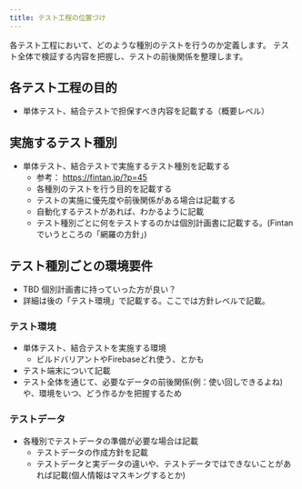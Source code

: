 ```yaml
---
title: テスト工程の位置づけ
---
```


各テスト工程において、どのような種別のテストを行うのか定義します。
テスト全体で検証する内容を把握し、テストの前後関係を整理します。

## 各テスト工程の目的
- 単体テスト、結合テストで担保すべき内容を記載する（概要レベル）

## 実施するテスト種別
- 単体テスト、結合テストで実施するテスト種別を記載する
   - 参考： https://fintan.jp/?p=45
   - 各種別のテストを行う目的を記載する
   - テストの実施に優先度や前後関係がある場合は記載する
   - 自動化するテストがあれば、わかるように記載
   - テスト種別ごとに何をテストするのかは個別計画書に記載する。(Fintanでいうところの「網羅の方針」)

## テスト種別ごとの環境要件
- TBD 個別計画書に持っていった方が良い？
- 詳細は後の「テスト環境」で記載する。ここでは方針レベルで記載。

### テスト環境
 - 単体テスト、結合テストを実施する環境
   - ビルドバリアントやFirebaseどれ使う、とかも
 - テスト端末について記載
 - テスト全体を通じて、必要なデータの前後関係(例：使い回しできるよね)や、環境をいつ、どう作るかを把握するため

### テストデータ
 - 各種別でテストデータの準備が必要な場合は記載
   - テストデータの作成方針を記載
   - テストデータと実データの違いや、テストデータではできないことがあれば記載(個人情報はマスキングするとか) 
